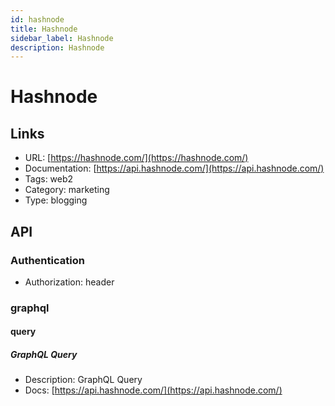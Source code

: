 ```yaml
---
id: hashnode
title: Hashnode
sidebar_label: Hashnode
description: Hashnode
---
```


# Hashnode

## Links

* URL: [https://hashnode.com/](https://hashnode.com/)
* Documentation: [https://api.hashnode.com/](https://api.hashnode.com/)
* Tags: web2
* Category: marketing
* Type: blogging

## API

### Authentication

* Authorization: header

### graphql

#### query

##### GraphQL Query

* Description: GraphQL Query
* Docs: [https://api.hashnode.com/](https://api.hashnode.com/)
